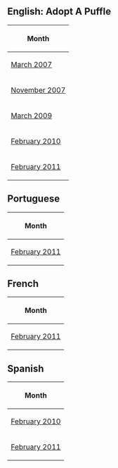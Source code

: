 ==English: Adopt A Puffle==


<center>
{|class="wikitable" border="1"
!Month
|-
|[[Media:Adopt_0703.swf|March 2007]]
|-
|[[Media:ENNov2007.swf|November 2007]]
|-
|[[Media:Mar2009Adopt.swf|March 2009]]
|-
|[[Media:February10Pompoms.swf|February 2010]]
|-
|[[Media:Feb2011Adopt.swf|February 2011]]
|}
</center>

==Portuguese==
<center>
{|class="wikitable" border="1"
!Month
|-
|[[Media:PTCataloguesAdoptFeb2011.swf|February 2011]]
|}
</center>

==French==
<center>
{|class="wikitable" border="1"
!Month
|-
|[[Media:FRCataloguesAdoptFeb2011.swf|February 2011]]
|}
</center>

==Spanish==
<center>
{|class="wikitable" border="1"
!Month
|-
|[[Media:AdoptaPuffleESFeb2010.swf|February 2010]]
|-
|[[Media:ESCataloguesAdoptFeb2011.swf|February 2011]]
|}
</center>